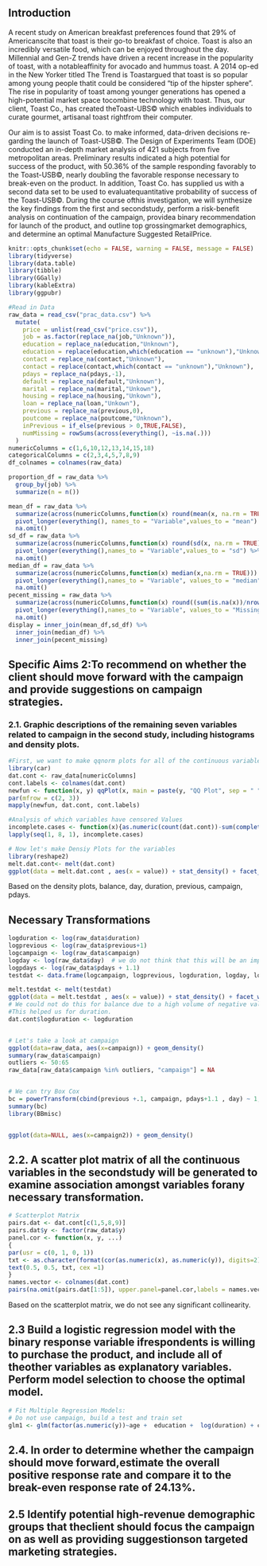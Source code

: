 ## Introduction

A recent study on American breakfast preferences found that 29% of Americanscite that toast is their go-to breakfast of choice.  Toast is also an incredibly versatile food, which can be enjoyed throughout the day.  Millennial and Gen-Z trends have driven a recent increase in the popularity of toast, with a notableaffinity for avocado and hummus toast.  A 2014 op-ed in the New Yorker titled The Trend is Toastargued that toast is so popular among young people thatit could be considered “tip of the hipster sphere”.  The rise in popularity of toast among younger generations has opened a high-potential market space tocombine  technology  with  toast.   Thus,  our  client,  Toast  Co.,  has  created  theToast-UBS© which enables individuals to curate gourmet, artisanal toast rightfrom their computer.  


Our  aim  is  to  assist  Toast  Co. to  make  informed,  data-driven  decisions  re-garding the launch of Toast-USB©.  The Design of Experiments Team (DOE) conducted an in-depth market analysis of 421 subjects from five metropolitan areas.  Preliminary results indicated a high potential for success of the product, with 50.36% of the sample responding favorably to the Toast-USB©, nearly doubling the favorable response necessary to break-even on the product.  In addition, Toast Co.  has supplied us with a second data set to be used to evaluatequantitative probability of success of the Toast-USB©.  During the course ofthis investigation, we will synthesize the key findings from the first and secondstudy, perform a risk-benefit analysis on continuation of the campaign, providea binary recommendation for launch of the product,  and outline top grossingmarket demographics, and determine an optimal Manufacture Suggested RetailPrice.

```r
knitr::opts_chunk$set(echo = FALSE, warning = FALSE, message = FALSE)
library(tidyverse)
library(data.table)
library(tibble)
library(GGally)
library(kableExtra)
library(ggpubr)

#Read in Data
raw_data = read_csv("prac_data.csv") %>%
  mutate(
    price = unlist(read_csv("price.csv")),
    job = as.factor(replace_na(job,"Unknown")),
    education = replace_na(education,"Unknown"),
    education = replace(education,which(education == "unknown"),"Unknown"),
    contact = replace_na(contact,"Unknown"),
    contact = replace(contact,which(contact == "unknown"),"Unknown"),
    pdays = replace_na(pdays,-1),
    default = replace_na(default,"Unknown"),
    marital = replace_na(marital,"Unkown"),
    housing = replace_na(housing,"Unkown"),
    loan = replace_na(loan,"Unkown"),
    previous = replace_na(previous,0),
    poutcome = replace_na(poutcome,"Unknown"),
    inPrevious = if_else(previous > 0,TRUE,FALSE),
    numMissing = rowSums(across(everything(), ~is.na(.)))
  )
numericColumns = c(1,6,10,12,13,14,15,18)
categoricalColumns = c(2,3,4,5,7,8,9)
df_colnames = colnames(raw_data)

proportion_df = raw_data %>%
  group_by(job) %>%
  summarize(n = n())

mean_df = raw_data %>%
  summarize(across(numericColumns,function(x) round(mean(x, na.rm = TRUE),2))) %>%
  pivot_longer(everything(), names_to = "Variable",values_to = "mean") %>%
  na.omit()
sd_df = raw_data %>%
  summarize(across(numericColumns,function(x) round(sd(x, na.rm = TRUE),2))) %>%
  pivot_longer(everything(),names_to = "Variable",values_to = "sd") %>%
  na.omit()
median_df = raw_data %>%
  summarize(across(numericColumns,function(x) median(x,na.rm = TRUE))) %>%
  pivot_longer(everything(),names_to = "Variable", values_to = "median") %>%
  na.omit()
pecent_missing = raw_data %>%
  summarize(across(numericColumns,function(x) round((sum(is.na(x))/nrow(raw_data))*100,2))) %>%
  pivot_longer(everything(),names_to = "Variable", values_to = "Missing Number") %>%
  na.omit()
display = inner_join(mean_df,sd_df) %>%
  inner_join(median_df) %>%
  inner_join(pecent_missing)
```

## Specific Aims 2:To recommend on whether the client should move forward with the campaign and provide suggestions on campaign strategies.


### 2.1.  Graphic descriptions of the remaining seven variables related to campaign in the second study, including histograms and density plots.

```r
#First, we want to make qqnorm plots for all of the continuous variables, which could be used to supplement density plots and justify transformations (include in the appendix)
library(car)
dat.cont <- raw_data[numericColumns]
cont.labels <- colnames(dat.cont)
newfun <- function(x, y) qqPlot(x, main = paste(y, "QQ Plot", sep = " "))
par(mfrow = c(2, 3))
mapply(newfun, dat.cont, cont.labels)

#Analysis of which variables have censored Values
incomplete.cases <- function(x){as.numeric(count(dat.cont))-sum(complete.cases(dat.cont[x]))}
lapply(seq(1, 8, 1), incomplete.cases)

# Now let's make Densiy Plots for the variables
library(reshape2)
melt.dat.cont<- melt(dat.cont)
ggplot(data = melt.dat.cont , aes(x = value)) + stat_density() + facet_wrap(~variable, scales = "free")
```

Based on the density plots, balance, day, duration, previous, campaign, pdays.

## Necessary Transformations
```r
logduration <- log(raw_data$duration)
logprevious <- log(raw_data$previous+1)
logcampaign <- log(raw_data$campaign)
logday <- log(raw_data$day)  # we do not think that this will be an important variable, therefore we will not worry about transforming this
logpdays <- log(raw_data$pdays + 1.1)
testdat <- data.frame(logcampaign, logprevious, logduration, logday, logpdays)

melt.testdat <- melt(testdat)
ggplot(data = melt.testdat , aes(x = value)) + stat_density() + facet_wrap(~variable, scales = "free")
# We could not do this for balance due to a high volume of negative values
#This helped us for duration.
dat.cont$logduration <- logduration


# Let's take a look at campaign
ggplot(data=raw_data, aes(x=campaign)) + geom_density()
summary(raw_data$campaign)
outliers <- 50:65
raw_data[raw_data$campaign %in% outliers, "campaign"] = NA


# We can try Box Cox
bc = powerTransform(cbind(previous +.1, campaign, pdays+1.1 , day) ~ 1, raw_data)
summary(bc)
library(BBmisc)


ggplot(data=NULL, aes(x=campaign2)) + geom_density()
```

## 2.2.  A  scatter  plot  matrix  of  all  the  continuous  variables  in  the  secondstudy will be generated to examine association amongst variables forany necessary transformation.

```r
# Scatterplot Matrix
pairs.dat <- dat.cont[c(1,5,8,9)]
pairs.dat$y <- factor(raw_data$y)
panel.cor <- function(x, y, ...)
{
par(usr = c(0, 1, 0, 1))
txt <- as.character(format(cor(as.numeric(x), as.numeric(y)), digits=2))
text(0.5, 0.5, txt, cex =1)
}
names.vector <- colnames(dat.cont)
pairs(na.omit(pairs.dat[1:5]), upper.panel=panel.cor,labels = names.vector, col=pairs.dat$y)
```

Based on the scatterplot matrix, we do not see any significant collinearity.


## 2.3  Build a logistic regression model with the binary response variable ifrespondents is willing to purchase the product, and include all of theother variables as explanatory variables.  Perform model selection to choose the optimal model.
```r
# Fit Multiple Regression Models:
# Do not use campaign, build a test and train set
glm1 <- glm(factor(as.numeric(y))~age +  education +  log(duration) + campaign, data=raw_data, family=binomial)
```


## 2.4.  In order to determine whether the campaign should move forward,estimate  the  overall  positive  response  rate  and  compare  it  to  the break-even response rate of 24.13%.

## 2.5 Identify potential high-revenue demographic groups that theclient should focus the campaign on as well as providing suggestionson targeted marketing strategies.